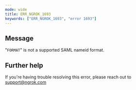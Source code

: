```yaml
---
mode: wide
title: ERR_NGROK_1693
keywords: ["ERR_NGROK_1693", "error 1693"]
---
```


## Message

"`FORMAT`" is not a supported SAML nameid format.

## Further help

If you're having trouble resolving this error, please reach out to [support@ngrok.com](mailto:support@ngrok.com?subject=Help%20with%20ERR_NGROK_1693)

